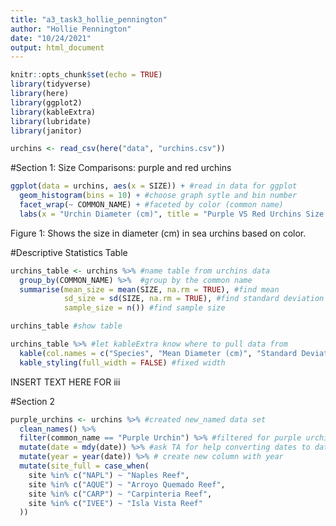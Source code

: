 ```yaml
---
title: "a3_task3_hollie_pennington"
author: "Hollie Pennington"
date: "10/24/2021"
output: html_document
---
```


```r
knitr::opts_chunk$set(echo = TRUE)
library(tidyverse)
library(here)
library(ggplot2)
library(kableExtra)
library(lubridate)
library(janitor)
```

```r
urchins <- read_csv(here("data", "urchins.csv"))
```

#Section 1: Size Comparisons: purple and red urchins 

```r
ggplot(data = urchins, aes(x = SIZE)) + #read in data for ggplot
  geom_histogram(bins = 10) + #choose graph sytle and bin number
  facet_wrap(~ COMMON_NAME) + #faceted by color (common name)
  labs(x = "Urchin Diameter (cm)", title = "Purple VS Red Urchins Size Comparison") #labeled graph 
```
Figure 1: Shows the size in diameter (cm) in sea urchins based on color. 

#Descriptive Statistics Table 

```r
urchins_table <- urchins %>% #name table from urchins data
  group_by(COMMON_NAME) %>%  #group by the common name 
  summarise(mean_size = mean(SIZE, na.rm = TRUE), #find mean 
            sd_size = sd(SIZE, na.rm = TRUE), #find standard deviation
            sample_size = n()) #find sample size 

urchins_table #show table 

urchins_table %>% #let kableExtra know where to pull data from 
  kable(col.names = c("Species", "Mean Diameter (cm)", "Standard Deviation", "Samlple Size (n)")) %>% #named columns 
  kable_styling(full_width = FALSE) #fixed width 
```
INSERT TEXT HERE FOR iii

#Section 2

```r
purple_urchins <- urchins %>% #created new_named data set
  clean_names() %>% 
  filter(common_name == "Purple Urchin") %>% #filtered for purple urchins
  mutate(date = mdy(date)) %>% #ask TA for help converting dates to date class
  mutate(year = year(date)) %>% # create new column with year 
  mutate(site_full = case_when(
    site %in% c("NAPL") ~ "Naples Reef", 
    site %in% c("AQUE") ~ "Arroyo Quemado Reef",
    site %in% c("CARP") ~ "Carpinteria Reef",
    site %in% c("IVEE") ~ "Isla Vista Reef"
  ))
```

